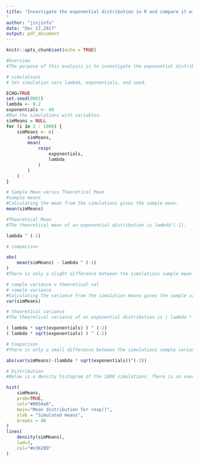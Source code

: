 ```yaml
---
title: "Investigate the exponential distribution in R and compare it with the Central Limit Theorem
"
author: "jinjinfu"
date: "Dec 17,2017"
output: pdf_document
---
```


```r
knitr::opts_chunk$set(echo = TRUE)
```


```r
#Overview
#The purpose of this analysis is to investigate the exponential distribution and compare it to the Central Limit Theorem. For this analysis, set lambda equal to 0.2 for all simulations. The investigation will compare the distribution of averages of 40 exponentials over 1000 simulations.

# simulations
# Set simulation vars lambda, exponentials, and seed.

ECHO=TRUE
set.seed(9001)
lambda <- 0.2
exponentials <- 40
#Run the simulations with variables.
simMeans = NULL
for (i in 1 : 1000) {
	simMeans <- c(
		simMeans,
		mean(
			rexp(
				exponentials,
				lambda
			)
		)
	)
}

# Sample Mean versus Theoretical Mean
#sample means
#Calculating the mean from the simulations gives the sample mean.
mean(simMeans)

#Theoretical Mean
#The theoretical mean of an exponential distribution is lambda^(-1).

lambda ^ (-1)

# comparison

abs(
	mean(simMeans) - lambda ^ (-1)
)
#There is only a slight difference between the simulations sample mean and the exponential distribution theoretical mean.

# sample variance v theoretical val
# sample variance
#Calculating the variance from the simulation means gives the sample variance.
var(simMeans)

# theoretical variance
#The theoretical variance of an exponential distribution is ( lambda * sqrt(n) ) ^ (-2).

( lambda * sqrt(exponentials) ) ^ (-2)
( lambda * sqrt(exponentials) ) ^ (-2)

# Comparison
#There is only a small difference between the simulations sample variance and the exponential distribution theoretical variance.

abs(var(simMeans)-(lambda * sqrt(exponentials))^(-2))

# Distribution
#Below is a density histogram of the 1000 simulations. There is an overlay with a normal distribution that has a mean of lambda ^ (-1) and standard deviation of ( lambda * sqrt(n) ) ^ (-1), the theoretical normal distribution for the simulations.

hist(
	simMeans,
	prob=TRUE,
	col="#0054a6",
	main="Mean distribution for rexp()",
	xlab = "Simulated means",
	breaks = 40
)
lines(
	density(simMeans),
	lwd=3,
	col="#e36209"
)
```

